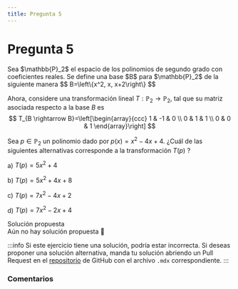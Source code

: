 ```yaml
---
title: Pregunta 5
---
```



# Pregunta 5

<div className="exercise">
Sea $\mathbb{P}_2$ el espacio de los polinomios de segundo grado con coeficientes reales. Se define una base $B$ para $\mathbb{P}_2$ de la siguiente manera
$$
B=\left\{x^2, x, x+2\right\}
$$

Ahora, considere una transformación lineal $T: \mathbb{P}_2 \rightarrow \mathbb{P}_2$, tal que su matriz asociada respecto a la base $B$ es
$$
T_{B \rightarrow B}=\left[\begin{array}{ccc}
1 & -1 & 0 \\
0 & 1 & 1 \\
0 & 0 & 1
\end{array}\right]
$$

Sea $p \in \mathbb{P}_2$ un polinomio dado por $p(x)=x^2-4 x+4$. ¿Cuál de las siguientes alternativas corresponde a la transformación $T(p)$ ?

a) $T(p)=5 x^2+4$

b) $T(p)=5 x^2+4 x+8$

c) $T(p)=7 x^2-4 x+2$

d) $T(p)=7 x^2-2 x+4$
</div>

<MDXDetails>
<summary>Solución propuesta</summary>

<div className="exercise">
Aún no hay solución propuesta 🥲
</div>

:::info
Si este ejercicio tiene una solución, podría estar incorrecta. Si deseas proponer una solución alternativa, manda tu solución abriendo
un Pull Request en el [repositorio](https://github.com/crow-rojas/apuntes-fundamentals/pulls) de GitHub con el archivo
`.mdx` correspondiente.
:::

</MDXDetails>

### Comentarios

<Disqus
  url="https://crow-rojas.github.io/apuntes-fundamentals/docs/mathematics/linear-algebra/exercises/2018-2/p05"
  identifier="docs/mathematics/linear-algebra/exercises/2018-2/p05"
  title="2018-2 Álgebra Lineal - Pregunta 05"
/>
